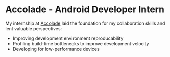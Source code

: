 # Accolade - Android Developer Intern

My internship at [Accolade](https://www.accolade.com) laid the foundation for my collaboration skills and lent valuable perspectives:

- Improving development environment reproducability
- Profiling build-time bottlenecks to improve development velocity
- Developing for low-performance devices
